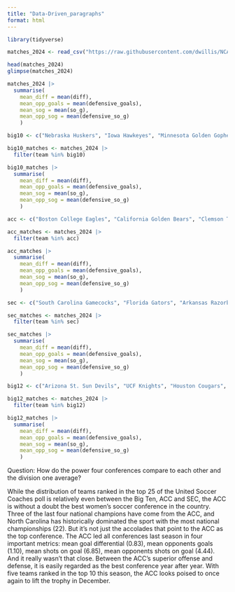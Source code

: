 ```yaml
---
title: "Data-Driven_paragraphs"
format: html
---
```


```r
library(tidyverse)
```


```r
matches_2024 <- read_csv("https://raw.githubusercontent.com/dwillis/NCAAWomensSoccerData/main/data/ncaa_womens_soccer_matchstats_2024.csv") |> mutate(diff = team_score - opponent_score)
```


```r
head(matches_2024)
glimpse(matches_2024)
```

```r

matches_2024 |> 
  summarise(
    mean_diff = mean(diff),
    mean_opp_goals = mean(defensive_goals),
    mean_sog = mean(so_g),
    mean_opp_sog = mean(defensive_so_g)
    )

big10 <- c("Nebraska Huskers", "Iowa Hawkeyes", "Minnesota Golden Gophers", "Illinois Fighting Illini", "Northwestern Wildcats", "Wisconsin Badgers", "Indiana Hoosiers", "Purdue Boilermakers", "Ohio St. Buckeyes", "Michigan Wolverines", "Michigan St. Spartans", "Penn St. Nittany Lions", "Rutgers Scarlet Knights", "Maryland Terrapins, Terps", "Southern California Trojans", "UCLA Bruins", "Washington Huskies", "Oregon Ducks")

big10_matches <- matches_2024 |> 
  filter(team %in% big10)

big10_matches |> 
  summarise(
    mean_diff = mean(diff),
    mean_opp_goals = mean(defensive_goals),
    mean_sog = mean(so_g),
    mean_opp_sog = mean(defensive_so_g)
    )

acc <- c("Boston College Eagles", "California Golden Bears", "Clemson Tigers", "Duke Blue Devils", "Florida St. Seminoles", "Wake Forest Demon Deacons", "Notre Dame Fighting Irish", "Virginia Cavaliers", "Louisville Cardinals", "Stanford Cardinal", "North Carolina Tar Heels", "SMU Mustangs", "Syracuse Orange", "Miami (FL) Hurricanes", "Pittsburgh Panthers", "Virginia Tech Hokies", "NC State Wolfpack")

acc_matches <- matches_2024 |> 
  filter(team %in% acc)

acc_matches |> 
  summarise(
    mean_diff = mean(diff),
    mean_opp_goals = mean(defensive_goals),
    mean_sog = mean(so_g),
    mean_opp_sog = mean(defensive_so_g)
    )

sec <- c("South Carolina Gamecocks", "Florida Gators", "Arkansas Razorbacks", "Oklahoma Sooners", "Tennessee Volunteers", "Vanderbilt Commodores", "Mississippi St. Bulldogs", "Ole Miss Rebels", "Kentucky Wildcats", "Alabama Crimson Tide", "Texas A&M Aggies", "Auburn Tigers", "Georgia Bulldogs", "LSU Tigers", "Missouri Tigers", "Texas Longhorns")

sec_matches <- matches_2024 |> 
  filter(team %in% sec)

sec_matches |> 
  summarise(
    mean_diff = mean(diff),
    mean_opp_goals = mean(defensive_goals),
    mean_sog = mean(so_g),
    mean_opp_sog = mean(defensive_so_g)
    )

big12 <- c("Arizona St. Sun Devils", "UCF Knights", "Houston Cougars", "Kansas Jayhawks", "TCU Horned Frogs", "Texas Tech Red Raiders", "Baylor Bears", "Colorado Buffaloes", "Kansas St. Wildcats", "BYU Cougars", "West Virginia Mountaineers", "Utah Utes", "Iowa St. Cyclones", "Arizona Wildcats", "Oklahoma St. Cowgirls", "Cincinnati Bearcats")

big12_matches <- matches_2024 |> 
  filter(team %in% big12)

big12_matches |> 
  summarise(
    mean_diff = mean(diff),
    mean_opp_goals = mean(defensive_goals),
    mean_sog = mean(so_g),
    mean_opp_sog = mean(defensive_so_g)
    )
```

Question: How do the power four conferences compare to each other and the division one average?

While the distribution of teams ranked in the top 25 of the United Soccer Coaches poll is relatively even between the Big Ten, ACC and SEC, the ACC is without a doubt the best women's soccer conference in the country. Three of the last four national champions have come from the ACC, and North Carolina has historically dominated the sport with the most national championships (22). But it's not just the accolades that point to the ACC as the top conference. The ACC led all conferences last season in four important metrics: mean goal differential (0.83), mean opponents goals (1.10), mean shots on goal (6.85), mean opponents shots on goal (4.44). And it really wasn't that close. Between the ACC's superior offense and defense, it is easily regarded as the best conference year after year. With five teams ranked in the top 10 this season, the ACC looks poised to once again to lift the trophy in December.


